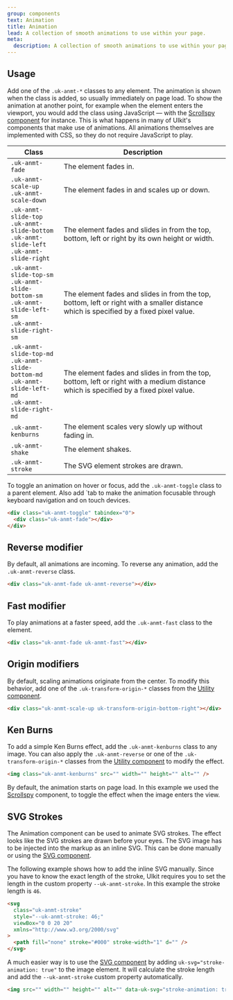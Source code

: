 ```yaml
---
group: components
text: Animation
title: Animation
lead: A collection of smooth animations to use within your page.
meta:
  description: A collection of smooth animations to use within your page.
---
```



## Usage

Add one of the `.uk-anmt-*` classes to any element. The animation is shown when the class is added, so usually immediately on page load. To show the animation at another point, for example when the element enters the viewport, you would add the class using JavaScript — with the [Scrollspy component](/docs/2.0/scrollspy) for instance. This is what happens in many of UIkit's components that make use of animations. All animations themselves are implemented with CSS, so they do not require JavaScript to play.

| Class                                                                                                                | Description                                                                                                                            |
| -------------------------------------------------------------------------------------------------------------------- | -------------------------------------------------------------------------------------------------------------------------------------- |
| `.uk-anmt-fade`                                                                                                      | The element fades in.                                                                                                                  |
| `.uk-anmt-scale-up`<br/> `.uk-anmt-scale-down`                                                                       | The element fades in and scales up or down.                                                                                            |
| `.uk-anmt-slide-top`<br/> `.uk-anmt-slide-bottom`<br/> `.uk-anmt-slide-left`<br/> `.uk-anmt-slide-right`             | The element fades and slides in from the top, bottom, left or right by its own height or width.                                        |
| `.uk-anmt-slide-top-sm`<br/> `.uk-anmt-slide-bottom-sm`<br/> `.uk-anmt-slide-left-sm`<br/> `.uk-anmt-slide-right-sm` | The element fades and slides in from the top, bottom, left or right with a smaller distance which is specified by a fixed pixel value. |
| `.uk-anmt-slide-top-md`<br/> `.uk-anmt-slide-bottom-md`<br/> `.uk-anmt-slide-left-md`<br/> `.uk-anmt-slide-right-md` | The element fades and slides in from the top, bottom, left or right with a medium distance which is specified by a fixed pixel value.  |
| `.uk-anmt-kenburns`                                                                                                  | The element scales very slowly up without fading in.                                                                                   |
| `.uk-anmt-shake`                                                                                                     | The element shakes.                                                                                                                    |
| `.uk-anmt-stroke`                                                                                                    | The SVG element strokes are drawn.                                                                                                     |

To toggle an animation on hover or focus, add the `.uk-anmt-toggle` class to a parent element. Also add `tab to make the animation focusable through keyboard navigation and on touch devices.

```html
<div class="uk-anmt-toggle" tabindex="0">
  <div class="uk-anmt-fade"></div>
</div>
```

<Snippet component="animation.basic" />

## Reverse modifier

By default, all animations are incoming. To reverse any animation, add the `.uk-anmt-reverse` class.

```html
<div class="uk-anmt-fade uk-anmt-reverse"></div>
```

<Snippet component="animation.reverse" />

## Fast modifier

To play animations at a faster speed, add the `.uk-anmt-fast` class to the element.

```html
<div class="uk-anmt-fade uk-anmt-fast"></div>
```

<Snippet component="animation.fast" />

## Origin modifiers

By default, scaling animations originate from the center. To modify this behavior, add one of the `.uk-transform-origin-*` classes from the [Utility component](utility.md#transform-origin).

```html
<div class="uk-anmt-scale-up uk-transform-origin-bottom-right"></div>
```

<Snippet component="animation.origin" />

## Ken Burns

To add a simple Ken Burns effect, add the `.uk-anmt-kenburns` class to any image. You can also apply the `.uk-anmt-reverse` or one of the `.uk-transform-origin-*` classes from the [Utility component](utility.md#transform-origin) to modify the effect.

```html
<img class="uk-anmt-kenburns" src="" width="" height="" alt="" />
```

By default, the animation starts on page load. In this example we used the [Scrollspy](/docs/2.0/scrollspy) component, to toggle the effect when the image enters the view.

<Snippet component="animation.ken_burns" />

## SVG Strokes

The Animation component can be used to animate SVG strokes. The effect looks like the SVG strokes are drawn before your eyes. The SVG image has to be injected into the markup as an inline SVG. This can be done manually or using the [SVG component](/docs/2.0/svg).

The following example shows how to add the inline SVG manually. Since you have to know the exact length of the stroke, UIkit requires you to set the length in the custom property `--uk-anmt-stroke`. In this example the stroke length is `46`.

```html
<svg
  class="uk-anmt-stroke"
  style="--uk-anmt-stroke: 46;"
  viewBox="0 0 20 20"
  xmlns="http://www.w3.org/2000/svg"
>
  <path fill="none" stroke="#000" stroke-width="1" d="" />
</svg>
```

A much easier way is to use the [SVG component](/docs/2.0/svg) by adding `uk-svg="stroke-animation: true"` to the image element. It will calculate the stroke length and add the `--uk-anmt-stroke` custom property automatically.

```html
<img src="" width="" height="" alt="" data-uk-svg="stroke-animation: true" />
```

<Snippet component="animation.svg_strokes" />
